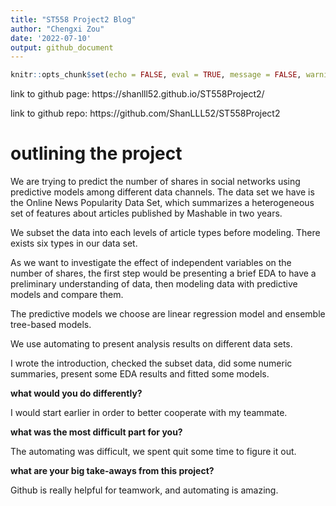 ```yaml
---
title: "ST558 Project2 Blog"
author: "Chengxi Zou"
date: '2022-07-10'
output: github_document
---
```


```r
knitr::opts_chunk$set(echo = FALSE, eval = TRUE, message = FALSE, warning = FALSE)
```

link to github page: https://shanlll52.github.io/ST558Project2/

link to github repo: https://github.com/ShanLLL52/ST558Project2

# outlining the project

We are trying to predict the number of shares in social networks using predictive models among different data channels. The data set we have is the Online News Popularity Data Set, which summarizes a heterogeneous set of features about articles published by Mashable in two years.

We subset the data into each levels of article types before modeling. There exists six types in our data set.

As we want to investigate the effect of independent variables on the number of shares, the first step would be presenting a brief EDA to have a preliminary understanding of data, then modeling data with predictive models and compare them.

The predictive models we choose are linear regression model and ensemble tree-based models.

We use automating to present analysis results on different data sets.

I wrote the introduction, checked the subset data, did some numeric summaries, present some EDA results and fitted some models.

**what would you do differently?**

I would start earlier in order to better cooperate with my teammate.

**what was the most difficult part for you?**

The automating was difficult, we spent quit some time to figure it out.

**what are your big take-aways from this project?**

Github is really helpful for teamwork, and automating is amazing.

